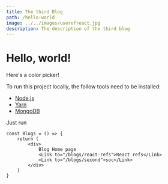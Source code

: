 ```yaml
---
title: The third Blog
path: /hello-world
image: ../../images/userefreact.jpg
description: The description of the third blog
---
```




<Navbar />

# Hello, world!

Here's a color picker!

To run this project locally, the follow tools need to be installed:

* [Node.js](https://nodejs.org/en/download/)
* [Yarn](https://classic.yarnpkg.com/en/docs/install)
* [MongoDB](https://docs.mongodb.com/manual/administration/install-community/)

Just run
```
const Blogs = () => {
    return (
        <div>
            Blog Home page
            <Link to="/blogs/react-refs">React refs</Link> 
            <Link to="/blogs/second">soc</Link>
        </div>
    )
}
```
